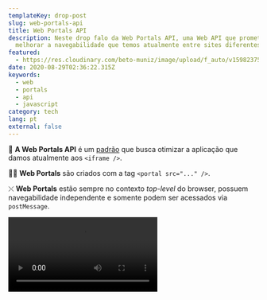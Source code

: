 ```yaml
---
templateKey: drop-post
slug: web-portals-api
title: Web Portals API
description: Neste drop falo da Web Portals API, uma Web API que promete
  melhorar a navegabilidade que temos atualmente entre sites diferentes.
featured:
  - https://res.cloudinary.com/beto-muniz/image/upload/f_auto/v1598237543/Text_akhbby.jpg
date: 2020-08-29T02:36:22.315Z
keywords:
  - web
  - portals
  - api
  - javascript
category: tech
lang: pt
external: false
---
```


<Drop>

🚪 **A Web Portals API** é um [padrão](https://wicg.github.io/portals/) que busca otimizar a aplicação que damos atualmente aos `<iframe />`.

🕵️‍♂️ **Web Portals** são criados com a tag `<portal src="..." />`.

⤬ **Web Portals** estão sempre no contexto *top-level* do browser, possuem navegabilidade independente e somente podem ser acessados via `postMessage`.

<Video src="https://res.cloudinary.com/beto-muniz/video/upload/v1598241780/portals_vp9_cdkfvx.mp4" author="Adam Argyle" authorURL="https://web.dev/hands-on-portals/" />

👆 Como visto acima, dentre as principais vantangens, **Web Portals permitem é carregamento prévio de conteúdo e transição animada na navegação entre páginas.**

⚡️ Além disso, **Web Portals permitir**á combinar os beneficios da criação de **Multi-Page Applications** com arquitetura de **Single-Page Applications**.

🤯 Muito maneiro, né?

</Drop>
